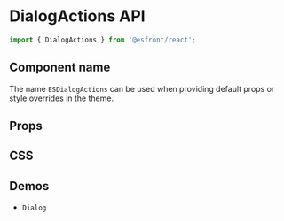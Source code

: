 
<Meta title="Components API/DialogActions" />

# DialogActions API

```js
import { DialogActions } from '@esfront/react';
```

## Component name

The name `ESDialogActions` can be used when providing default props or style overrides in the theme.

## Props

<TableInterface name="DialogActionsProps" variant="props" />

## CSS

<TableInterface name="DialogActionsClasses" variant="css" />

## Demos

<ul>
  <li>
    <LinkTo kind="components-Dialog" story="demo">
      <code>Dialog</code>
    </LinkTo>
  </li>
</ul>
